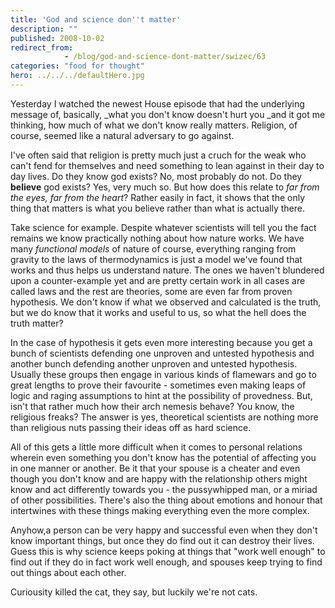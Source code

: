 ```yaml
---
title: 'God and science don''t matter'
description: ""
published: 2008-10-02
redirect_from: 
            - /blog/god-and-science-dont-matter/swizec/63
categories: "food for thought"
hero: ../../../defaultHero.jpg
---
```


Yesterday I watched the newest House episode that had the underlying message of, basically, \_what you don't know doesn't hurt you \_and it got me thinking, how much of what we don't know really matters. Religion, of course, seemed like a natural adversary to go against.

I've often said that religion is pretty much just a cruch for the weak who can't fend for themselves and need something to lean against in their day to day lives. Do they know god exists? No, most probably do not. Do they **believe** god exists? Yes, very much so. But how does this relate to _far from the eyes, far from the heart_? Rather easily in fact, it shows that the only thing that matters is what you believe rather than what is actually there.

Take science for example. Despite whatever scientists will tell you the fact remains we know practically nothing about how nature works. We have many _functional models_ of nature of course, everything ranging from gravity to the laws of thermodynamics is just a model we've found that works and thus helps us understand nature. The ones we haven't blundered upon a counter-example yet and are pretty certain work in all cases are called laws and the rest are theories, some are even far from proven hypothesis. We don't know if what we observed and calculated is the truth, but we do know that it works and useful to us, so what the hell does the truth matter?

In the case of hypothesis it gets even more interesting because you get a bunch of scientists defending one unproven and untested hypothesis and another bunch defending another unproven and untested hypothesis. Usually these groups then engage in various kinds of flamewars and go to great lengths to prove their favourite - sometimes even making leaps of logic and raging assumptions to hint at the possibility of provedness. But, isn't that rather much how their arch nemesis behave? You know, the religious freaks? The answer is yes, theoretical scientists are nothing more than religious nuts passing their ideas off as hard science.

All of this gets a little more difficult when it comes to personal relations wherein even something you don't know has the potential of affecting you in one manner or another. Be it that your spouse is a cheater and even though you don't know and are happy with the relationship others might know and act differently towards you - the pussywhipped man, or a miriad of other possibilities. There's also the thing about emotions and honour that intertwines with these things making everything even the more complex.

Anyhow,a person can be very happy and successful even when they don't know important things, but once they do find out it can destroy their lives. Guess this is why science keeps poking at things that "work well enough" to find out if they do in fact work well enough, and spouses keep trying to find out things about each other.

Curiousity killed the cat, they say, but luckily we're not cats.
